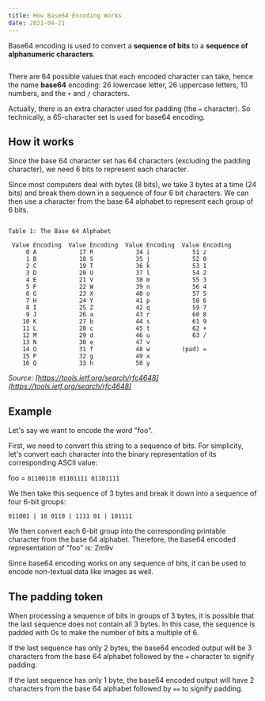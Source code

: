 ```yaml
---
title: How Base64 Encoding Works
date: 2021-04-21
---
```



Base64 encoding is used to convert a **sequence of bits** to a **sequence of alphanumeric characters**.

<Image name="base64-bin-to-chars.png" />

There are 64 possible values that each encoded character can take, hence the name **base64** encoding: 26 lowercase letter, 26 uppercase letters, 10 numbers, and the `+` and `/` characters.

Actually, there is an extra character used for padding (the `=` character). So technically, a 65-character set is used for base64 encoding.

## How it works

Since the base 64 character set has 64 characters (excluding the padding character), we need 6 bits to represent each character.

Since most computers deal with bytes (8 bits), we take 3 bytes at a time (24 bits) and break them down in a sequence of four 6 bit characters. We can then use a character from the base 64 alphabet to represent each group of 6 bits.

```text

Table 1: The Base 64 Alphabet

 Value Encoding  Value Encoding  Value Encoding  Value Encoding
     0 A            17 R            34 i            51 z
     1 B            18 S            35 j            52 0
     2 C            19 T            36 k            53 1
     3 D            20 U            37 l            54 2
     4 E            21 V            38 m            55 3
     5 F            22 W            39 n            56 4
     6 G            23 X            40 o            57 5
     7 H            24 Y            41 p            58 6
     8 I            25 Z            42 q            59 7
     9 J            26 a            43 r            60 8
    10 K            27 b            44 s            61 9
    11 L            28 c            45 t            62 +
    12 M            29 d            46 u            63 /
    13 N            30 e            47 v
    14 O            31 f            48 w         (pad) =
    15 P            32 g            49 x
    16 Q            33 h            50 y

```

*Source: [https://tools.ietf.org/search/rfc4648](https://tools.ietf.org/search/rfc4648)*

## Example

Let's say we want to encode the word "foo".

First, we need to convert this string to a sequence of bits. For simplicity, let's convert each character into the binary representation of its corresponding ASCII value:

foo = `01100110 01101111 01101111`

We then take this sequence of 3 bytes and break it down into a sequence of four 6-bit groups:

`011001 | 10 0110 | 1111 01 | 101111`

We then convert each 6-bit group into the corresponding printable character from the base 64 alphabet. Therefore, the base64 encoded representation of "foo" is: Zm9v

Since base64 encoding works on any sequence of bits, it can be used to encode non-textual data like images as well.

## The padding token

When processing a sequence of bits in groups of 3 bytes, it is possible that the last sequence does not contain all 3 bytes. In this case, the sequence is padded with 0s to make the number of bits a multiple of 6.

If the last sequence has only 2 bytes, the base64 encoded output will be 3 characters from the base 64 alphabet followed by the `=` character to signify padding.

If the last sequence has only 1 byte, the base64 encoded output will have 2 characters from the base 64 alphabet followed by `==` to signify padding.
